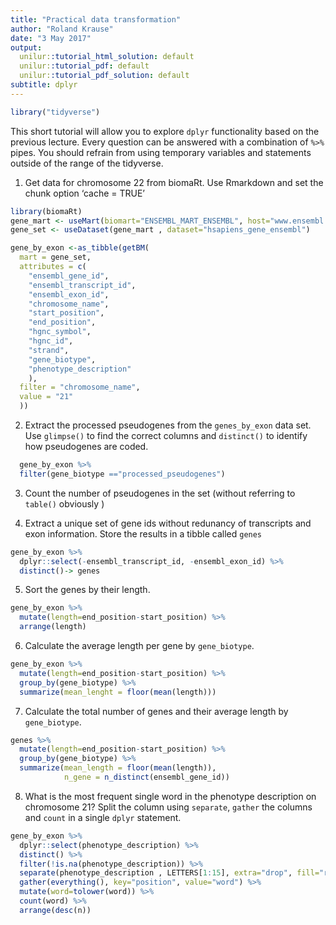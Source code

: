 ```yaml
---
title: "Practical data transformation"
author: "Roland Krause"
date: "3 May 2017"
output:
  unilur::tutorial_html_solution: default
  unilur::tutorial_pdf: default
  unilur::tutorial_pdf_solution: default
subtitle: dplyr
---
```


```r
library("tidyverse")
```

This short tutorial will allow you to explore `dplyr` functionality based on the previous lecture. Every question can be answered with a combination of `%>%` pipes. You should refrain from using temporary variables and statements outside of the range of the tidyverse.  

(@) Get data for chromosome 22 from biomaRt. Use Rmarkdown and set the chunk option 'cache = TRUE'
```r
library(biomaRt)
gene_mart <- useMart(biomart="ENSEMBL_MART_ENSEMBL", host="www.ensembl.org")
gene_set <- useDataset(gene_mart , dataset="hsapiens_gene_ensembl")

gene_by_exon <-as_tibble(getBM(
  mart = gene_set,
  attributes = c(
    "ensembl_gene_id",
    "ensembl_transcript_id",
    "ensembl_exon_id",
    "chromosome_name",
    "start_position",
    "end_position",
    "hgnc_symbol",
    "hgnc_id",
    "strand",
    "gene_biotype",
    "phenotype_description"
    ), 
  filter = "chromosome_name",
  value = "21"
  ))

```

(@) Extract the processed pseudogenes from the `genes_by_exon` data set. Use `glimpse()` to find the correct columns and `distinct()` to identify how pseudogenes are coded.
```r
  gene_by_exon %>% 
  filter(gene_biotype =="processed_pseudogenes")
```

(@) Count the number of pseudogenes in the set (without referring to `table()` obviously )

(@) Extract a unique set of gene ids without redunancy of transcripts and exon information. Store the results in a tibble called `genes`
```r
gene_by_exon %>% 
  dplyr::select(-ensembl_transcript_id, -ensembl_exon_id) %>% 
  distinct()-> genes

```



(@) Sort the genes by their length.
```r
gene_by_exon %>%
  mutate(length=end_position-start_position) %>% 
  arrange(length)

```

(@) Calculate the average length per gene by `gene_biotype`.

```r
gene_by_exon %>%
  mutate(length=end_position-start_position) %>% 
  group_by(gene_biotype) %>% 
  summarize(mean_lenght = floor(mean(length)))
```

(@) Calculate the total number of genes and their average length by `gene_biotype`.

```r
genes %>%
  mutate(length=end_position-start_position) %>% 
  group_by(gene_biotype) %>% 
  summarize(mean_length = floor(mean(length)),
            n_gene = n_distinct(ensembl_gene_id))

```
(@) What is the most frequent single word in the phenotype description on chromosome 21? Split the column using `separate`, `gather` the columns and `count` in a single `dplyr` statement.
```r
gene_by_exon %>% 
  dplyr::select(phenotype_description) %>% 
  distinct() %>% 
  filter(!is.na(phenotype_description)) %>% 
  separate(phenotype_description , LETTERS[1:15], extra="drop", fill="right") %>% 
  gather(everything(), key="position", value="word") %>% 
  mutate(word=tolower(word)) %>% 
  count(word) %>% 
  arrange(desc(n))


```